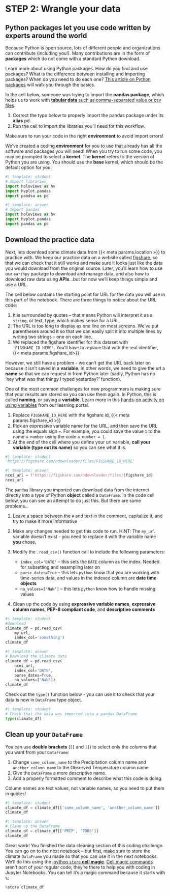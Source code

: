 # STEP 2: Wrangle your data

## Python **packages** let you use code written by experts around the world

Because Python is open source, lots of different people and organizations can contribute (including you!). Many contributions are in the form of **packages** which do not come with a standard Python download.

::: {.callout-read title="Packages need to be installed and imported."}
Learn more about using Python packages. How do you find and use packages? What is the difference between installing and importing packages? When do you need to do each one? [This article on Python packages](https://www.earthdatascience.org/courses/intro-to-earth-data-science/python-code-fundamentals/use-python-packages/) will walk you through the basics.
:::

In the cell below, someone was trying to import the **pandas package**, which helps us to work with [**tabular data** such as comma-separated value or csv files](https://www.earthdatascience.org/courses/intro-to-earth-data-science/file-formats/use-text-files/).

::: {.callout-task title="Import packages"}

  1. Correct the typo below to properly import the pandas package under its **alias** pd.
  2. Run the cell to import the libraries you'll need for this workflow.

:::

::: {.content-visible when-format="ipynb"}
:::: {.callout-warning}
Make sure to run your code in the right **environment** to avoid import errors!

We've created a coding **environment** for you to use that already has all the software and packages you will need! When you try to run some code, you may be prompted to select a **kernel**. The **kernel** refers to the version of Python you are using. You should use the **base** kernel, which should be the default option for you.
::::
:::

```python
#| template: student
# Import libraries
import holoviews as hv
import hvplot.pandas
import pandsa as pd
```

::: {.content-visible when-format="html"}
```python
#| template: answer
# Import pandas
import holoviews as hv
import hvplot.pandas
import pandas as pd
```
:::

## Download the practice data

Next, lets download some climate data from {{< meta params.location >}} to practice with. We keep our practice data on a website called [figshare](https://figshare.com), so that we can check that it still works and make sure it looks just like the data you would download from the original source. Later, you'll learn how to use our `earthpy` package to download and manage data, and also how to download raw data using **APIs**...but for now we'll keep things simple and use a URL.

The cell below contains the starting point for URL for the data you will use in this part of the notebook. There are three things to notice about the URL code:

  1. It is surrounded by quotes -- that means Python will interpret it as a `string`, or text, type, which makes sense for a URL.
  2. The URL is too long to display as one line on most screens. We've put parentheses around it so that we can easily split it into multiple lines by writing two strings -- one on each line.
  3. We replaced the figshare identifier for this dataset with `'FIGSHARE_ID_HERE'`. You'll have to replace that with the real identifier, {{< meta params.figshare_id>}}

However, we still have a problem - we can't get the URL back later on because it isn't saved in a **variable**. In other words, we need to give the url a **name** so that we can request in from Python later (sadly, Python has no 'hey what was that thingy I typed yesterday?' function).

::: {.callout-read title="Names/variables in Python"}
One of the most common challenges for new programmers is making sure that your results are stored so you can use them again. In Python, this is called **naming**, or saving a **variable**.  Learn more in this [hands-on activity on using variables](https://www.earthdatascience.org/courses/intro-to-earth-data-science/python-code-fundamentals/get-started-using-python/variables/) from our learning portal.
:::

::: {.callout-task title="Save the URL for later"}

  1. Replace `FIGSHARE_ID_HERE` with the figshare id, {{< meta params.figshare_id >}}
  2. Pick an expressive variable name for the URL, and then save the URL using the equals sign `=`. For example, you could save the value `1` to the name `a_number` using the code `a_number = 1`.
  3. At the end of the cell where you define your url variable, **call your variable (type out its name)** so you can see what it is.

:::

```python
#| template: student
'https://figshare.com/ndownloader/files/FIGSHARE_ID_HERE'
```

::: {.content-visible when-format="html"}
```python
#| template: answer
ncei_url = f'https://figshare.com/ndownloader/files/{figshare_id}'
ncei_url
```
:::

The `pandas` library you imported can download data from the internet directly into a type of Python **object** called a `DataFrame`. In the code cell below, you can see an attempt to do just this. But there are some problems...

::: {.callout-task title="Fix some code!"}

  1. Leave a space between the `#` and text in the comment, capitalize it, and try to make it more informative
  2. Make any changes needed to get this code to run. HINT: The `my_url` variable doesn't exist - you need to replace it with the variable name **you** chose.
  3. Modify the `.read_csv()` function call to include the following parameters:

      + `index_col='DATE'` -- this sets the `DATE` column as the index. Needed for subsetting and resampling later on
      + `parse_dates=True` -- this lets `python` know that you are working with time-series data, and values in the indexed column are **date time objects**
      + `na_values=['NaN']` -- this lets `python` know how to handle missing values

  4. Clean up the code by using **expressive variable names**, **expressive column names**, **PEP-8 compliant code**, and **descriptive comments**

:::

```python
#| template: student
#download
climate_df = pd.read_csv(
    my_url,
    index_col='something')
climate_df
```

::: {.content-visible when-format="html"}
```python
#| template: answer
# Download the climate data
climate_df = pd.read_csv(
    ncei_url,
    index_col='DATE',
    parse_dates=True,
    na_values=['NaN'])
climate_df
```
:::

:::{.callout-tip}
Check out the `type()` function below - you can use it to check that your data is now in `DataFrame` type object.
:::

```python
#| template: student
# Check that the data was imported into a pandas DataFrame
type(climate_df)
```

## Clean up your `DataFrame`

::: {.callout-task title="Get rid of unwanted columns"}
You can use **double brackets** (`[[` and `]]`) to select only the columns that you want from your `DataFrame`:

  1. Change `some_column_name` to the Precipitation column name and `another_column_name` to the Observed Temperature column name.
  2. Give the `DataFrame` a more descriptive name.
  3. Add a properly formatted comment to describe what this code is doing.

:::

::: {.callout-warning}
Column names are text values, not variable names, so you need to put them in quotes!
:::

```python
#| template: student
climate_df = climate_df[['some_column_name', 'another_column_name']]
climate_df
```

::: {.content-visible when-format="html"}
```python
#| template: answer
# Clean up the DataFrame
climate_df = climate_df[['PRCP', 'TOBS']]
climate_df
```
:::

::: {.content-visible when-format="ipynb"}
Great work! You finished the data cleaning section of this coding challenge. You can go on to the next notebook -- but first, make sure to store the climate `DataFrame` you made so that you can use it in the next notebooks. We'll do this using the [ipython `store` **cell magic**](https://ipython.readthedocs.io/en/stable/config/extensions/storemagic.html). [Cell magic commands](https://ipython.readthedocs.io/en/stable/interactive/magics.html) aren't part of your regular code; they're there to help you with coding in Jupyter Notebooks. You can tell it's a magic command because it starts with `%`:

```python
%store climate_df
```
:::
